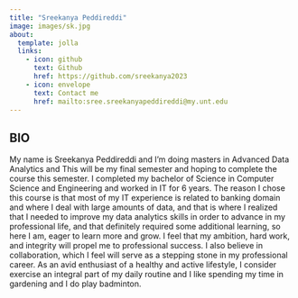 ```yaml
---
title: "Sreekanya Peddireddi"
image: images/sk.jpg
about:
  template: jolla
  links:
    - icon: github
      text: Github
      href: https://github.com/sreekanya2023
    - icon: envelope
      text: Contact me
      href: mailto:sree.sreekanyapeddireddi@my.unt.edu
---
```


## BIO

My name is Sreekanya Peddireddi and I'm doing masters in Advanced Data Analytics and This will be my final semester and hoping to complete the course this semester. I completed my bachelor of Science in Computer Science and Engineering and worked in IT for 6 years. The reason I chose this course is that most of my IT experience is related to banking domain and where I deal with large amounts of data, and that is where I realized that I needed to improve my data analytics skills in order to advance in my professional life, and that definitely required some additional learning, so here I am, eager to learn more and grow. I feel that my ambition, hard work, and integrity will propel me to professional success. I also believe in collaboration, which I feel will serve as a stepping stone in my professional career. As an avid enthusiast of a healthy and active lifestyle, I consider exercise an integral part of my daily routine and I like spending my time in gardening and I do play badminton.
